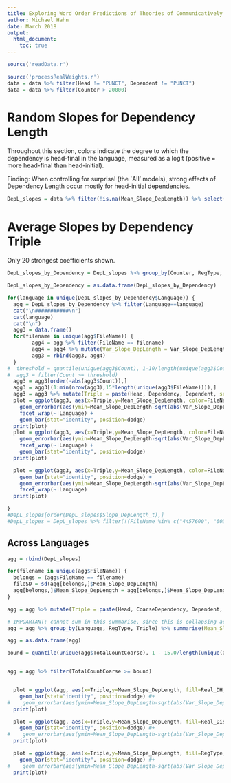 ```yaml
---
title: Exploring Word Order Predictions of Theories of Communicatively Efficient Language Production
author: Michael Hahn
date: March 2018
output:
  html_document:
    toc: true
---
```




<style>
img {
    max-width: 250%;

    /* other options:
    max-width: none;
    max-width: 700px;
    max-width: 9in;
    max-width: 25cm;
    etc
    */
}
</style>



```r
source('readData.r')
```

```r
source('processRealWeights.r')
data = data %>% filter(Head != "PUNCT", Dependent != "PUNCT")
data = data %>% filter(Counter > 20000)

```


# Random Slopes for Dependency Length


Throughout this section, colors indicate the degree to which the dependency is head-final in the language, measured as a logit (positive = more head-final than head-initial).

Finding: When controlling for surprisal (the `All' models), strong effects of Dependency Length occur mostly for head-initial dependencies.



```r
DepL_slopes = data %>% filter(!is.na(Mean_Slope_DepLength)) %>% select(PercentageOfLanguage, TotalCount, TotalCountCoarse, Counter, RegType, ModelName, FileName, Language, FileName, Head, Dependency, CoarseDependency, Dependent, Mean_Slope_DepLength, Var_Slope_DepLength, Count, Real_DH_Mean, Real_Distance_Mean) %>% mutate(Slope_DepLength_t = (Mean_Slope_DepLength / sqrt(Var_Slope_DepLength)))
```



# Average Slopes by Dependency Triple

Only 20 strongest coefficients shown.
```r
DepL_slopes_by_Dependency = DepL_slopes %>% group_by(Counter, RegType, ModelName, FileName, Language, FileName, Head, Dependent, Dependency) %>% summarise(Mean_Slope_DepLength = weighted.mean(Mean_Slope_DepLength, Count, na.rm=TRUE), Var_Slope_DepLength = weighted.mean(Var_Slope_DepLength, Count, na.rm=TRUE), Real_DH_Mean = weighted.mean(Real_DH_Mean, Count, na.rm=TRUE), Real_Distance_Mean = weighted.mean(Real_Distance_Mean, Count, na.rm=TRUE), Count = sum(Count)) %>% mutate(Slope_DepLength_t = (Mean_Slope_DepLength / sqrt(Var_Slope_DepLength)))

DepL_slopes_by_Dependency = as.data.frame(DepL_slopes_by_Dependency)
```



```r
for(language in unique(DepL_slopes_by_Dependency$Language)) {
  agg = DepL_slopes_by_Dependency %>% filter(Language==language)
  cat("\n###########\n")
  cat(language)
  cat("\n")
  agg3 = data.frame()
  for(filename in unique(agg$FileName)) {
        agg4 = agg %>% filter(FileName == filename)
        agg4 = agg4 %>% mutate(Var_Slope_DepLength = Var_Slope_DepLength / var(Mean_Slope_DepLength), Mean_Slope_DepLength = Mean_Slope_DepLength/sd(Mean_Slope_DepLength))
        agg3 = rbind(agg3, agg4)
  }
#  threshold = quantile(unique(agg3$Count), 1-10/length(unique(agg3$Count)))
#  agg3 = filter(Count >= threshold)
  agg3 = agg3[order(-abs(agg3$Count)),]
  agg3 = agg3[(1:min(nrow(agg3),15*length(unique(agg3$FileName)))),]
  agg3 = agg3 %>% mutate(Triple = paste(Head, Dependency, Dependent, sep="\n"))
  plot = ggplot(agg3, aes(x=Triple,y=Mean_Slope_DepLength, color=FileName, fill=Real_DH_Mean)) +
    geom_errorbar(aes(ymin=Mean_Slope_DepLength-sqrt(abs(Var_Slope_DepLength)),ymax=Mean_Slope_DepLength+sqrt(abs(Var_Slope_DepLength))), position=dodge, width=.25) +
    facet_wrap(~ Language) +
    geom_bar(stat="identity", position=dodge)
  print(plot)
  plot = ggplot(agg3, aes(x=Triple,y=Mean_Slope_DepLength, color=FileName, fill=Real_Distance_Mean)) +
    geom_errorbar(aes(ymin=Mean_Slope_DepLength-sqrt(abs(Var_Slope_DepLength)),ymax=Mean_Slope_DepLength+sqrt(abs(Var_Slope_DepLength))), position=dodge, width=.25) +
    facet_wrap(~ Language) +
    geom_bar(stat="identity", position=dodge)
  print(plot)

  plot = ggplot(agg3, aes(x=Triple,y=Mean_Slope_DepLength, color=FileName, fill=RegType)) +
    geom_bar(stat="identity", position=dodge) +
    geom_errorbar(aes(ymin=Mean_Slope_DepLength-sqrt(abs(Var_Slope_DepLength)),ymax=Mean_Slope_DepLength+sqrt(abs(Var_Slope_DepLength))), position=dodge, width=.25) +
    facet_wrap(~ Language) 
  print(plot)

}
#DepL_slopes[order(DepL_slopes$Slope_DepLength_t),]
#DepL_slopes = DepL_slopes %>% filter(!(FileName %in% c("4457600", "6037474")))
```

## Across Languages

```r

agg = rbind(DepL_slopes)

for(filename in unique(agg$FileName)) {
  belongs = (agg$FileName == filename)
  fileSD = sd(agg[belongs,]$Mean_Slope_DepLength)
  agg[belongs,]$Mean_Slope_DepLength = agg[belongs,]$Mean_Slope_DepLength/fileSD
}

agg = agg %>% mutate(Triple = paste(Head, CoarseDependency, Dependent, sep="\n"))

# IMPOARTANT: cannot sum in this summarise, since this is collapsing across FileName, but also across fine-grained dependencies, so cannot necessarily replace sum by mean!
agg = agg %>% group_by(Language, RegType, Triple) %>% summarise(Mean_Slope_DepLength = weighted.mean(Mean_Slope_DepLength, Count, na.rm=TRUE), Var_Slope_DepLength = weighted.mean(Var_Slope_DepLength, Count, na.rm=TRUE), Real_DH_Mean = weighted.mean(Real_DH_Mean, Count, na.rm=TRUE), Real_Distance_Mean = weighted.mean(Real_Distance_Mean, Count, na.rm=TRUE), TotalCountCoarse = mean(TotalCountCoarse)) %>% mutate(Slope_DepLength_t = (Mean_Slope_DepLength / sqrt(Var_Slope_DepLength)))

agg = as.data.frame(agg)

bound = quantile(unique(agg$TotalCountCoarse), 1 - 15.0/length(unique(agg$TotalCountCoarse)), na.rm=TRUE)


agg = agg %>% filter(TotalCountCoarse >= bound)


  plot = ggplot(agg, aes(x=Triple,y=Mean_Slope_DepLength, fill=Real_DH_Mean, group=paste(Language,RegType))) +
    geom_bar(stat="identity", position=dodge) #+
#    geom_errorbar(aes(ymin=Mean_Slope_DepLength-sqrt(abs(Var_Slope_DepLength)),ymax=Mean_Slope_DepLength+sqrt(abs(Var_Slope_DepLength))), position=dodge, width=.25)
  print(plot)

  plot = ggplot(agg, aes(x=Triple,y=Mean_Slope_DepLength, fill=Real_Distance_Mean, group=paste(Language,RegType))) +
    geom_bar(stat="identity", position=dodge) #+
#    geom_errorbar(aes(ymin=Mean_Slope_DepLength-sqrt(abs(Var_Slope_DepLength)),ymax=Mean_Slope_DepLength+sqrt(abs(Var_Slope_DepLength))), position=dodge, width=.25)
  print(plot)

  plot = ggplot(agg, aes(x=Triple,y=Mean_Slope_DepLength, fill=RegType, color=Language)) +
    geom_bar(stat="identity", position=dodge) #+
#    geom_errorbar(aes(ymin=Mean_Slope_DepLength-sqrt(abs(Var_Slope_DepLength)),ymax=Mean_Slope_DepLength+sqrt(abs(Var_Slope_DepLength))), position=dodge, width=.25)
  print(plot)




```





